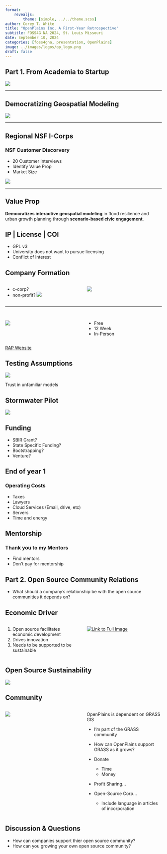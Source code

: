 ```yaml
---
format:
    revealjs:
        theme: [simple, ../../theme.scss]
author: Corey T. White
title: "OpenPlains Inc. A First-Year Retrospective"
subtitle: FOSS4G NA 2024, St. Louis Missouri
date: September 10, 2024
categories: [foss4gna, presentation, OpenPlains]
image: ../images/logos/op_logo.png
draft: false
---
```


## Part 1. From Academia to Startup

![](images/grad_announcment.PNG)

---

## Democratizing Geospatial Modeling

![](images/watershed_app.png)

---

## Regional NSF I-Corps

### NSF Customer Discorvery

- 20 Customer Interviews
- Identify Value Prop
- Market Size

![](images/NSF_ICORPS_Logo_Lockup_RGB-TIP.png.webp)

---

## Value Prop

**Democratizes interactive geospatial modeling** in flood resilience and urban growth planning through **scenario-based civic engagement**.

## IP | License | COI

- GPL v3
- University does not want to pursue licensing
- Conflict of Interest

## Company Formation

:::{.columns}
:::{.column width=50%}

- c-corp?
- non-profit?
![](../images/logos/op_logo.png)

:::

:::{.column width=50%}
![](images/cartoonish_cor.webp)
:::
:::

---

## {background-color=""}

:::{.columns}
:::{.column width=50%}

![](../images/logos/riot.jpeg)

:::

:::{.column width=50%}
- Free
- 12 Week
- In-Person
:::
:::

:::{.aside}
[RAP Website](https://riot.org/startup-accelerator/)
:::

## Testing Assumptions

![](images/dana_rd_discharge.GIF)

:::{aside}
Trust in unfamiliar models
:::

## Stormwater Pilot

![](images/OpenPlains3D.png)

## Funding

- SBIR Grant?
- State Specific Funding?
- Bootstrapping?
- Venture?

## End of year 1

### Operating Costs

- Taxes
- Lawyers
- Cloud Services (Email, drive, etc)
- Servers
- Time and energy

## Mentorship

### Thank you to my Mentors

- Find mentors
- Don't pay for mentorship


## Part 2. Open Source Community Relations

- What should a company's relationship be with the open source communities it depends on?

## Economic Driver

::: {.columns}
:::{.column width=50%}
1. Open source facilitates economic development
2. Drives innovation
3. Needs to be supported to be sustainable
:::
:::{.column width=50%}
[![Link to Full Image](images/Map%20of%20Geospatial%20Platforms%202.png)](images/Map%20of%20Geospatial%20Platforms%202.png)
:::
:::

## Open Source Sustainability {.text-center}

![](images/Venndiagram.png)

## Community {.smaller}

:::{.columns}
:::{.column width=50%}
![](../images/logos/grassgis_logo_colorlogo_text_whitebg.png)
:::
:::{.column width=50%}

OpenPlains is dependent on GRASS GIS

- I'm part of the GRASS community
- How can OpenPlains support GRASS as it grows?

- Donate
    - Time
    - Money
    
- Profit Sharing...

- Open-Source Corp...
    - Include language in articles of incorporation
:::
:::

## Discussion & Questions  {.text-center}

- How can companies support thier open source community?
- How can you growing your own open source community?

## <span class="text-white"><span> {background-image="images/Banner-Beige.png" .text-center}






